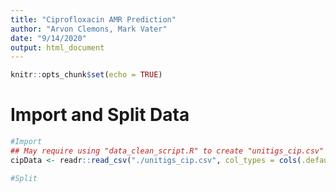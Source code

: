 ```yaml
---
title: "Ciprofloxacin AMR Prediction"
author: "Arvon Clemons, Mark Vater"
date: "9/14/2020"
output: html_document
---
```


```r
knitr::opts_chunk$set(echo = TRUE)
```

# Import and Split Data
```r
#Import
## May require using "data_clean_script.R" to create "unitigs_cip.csv" in local directory
cipData <- readr::read_csv("./unitigs_cip.csv", col_types = cols(.default = col_factor(NULL)))

#Split

```

